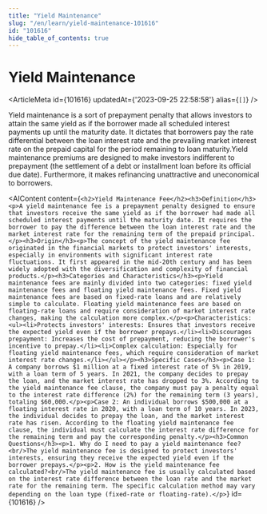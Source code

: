 ```yaml
---
title: "Yield Maintenance"
slug: "/en/learn/yield-maintenance-101616"
id: "101616"
hide_table_of_contents: true
---
```



# Yield Maintenance

<ArticleMeta id={101616} updatedAt={'2023-09-25 22:58:58'} alias={`[]`} />
<div className='border-solid border-b border-t-0 my-4 border-[var(--ifm-color-gray-300)]' />

Yield maintenance is a sort of prepayment penalty that allows investors to attain the same yield as if the borrower made all scheduled interest payments up until the maturity date. It dictates that borrowers pay the rate differential between the loan interest rate and the prevailing market interest rate on the prepaid capital for the period remaining to loan maturity.Yield maintenance premiums are designed to make investors indifferent to prepayment (the settlement of a debt or installment loan before its official due date). Furthermore, it makes refinancing unattractive and uneconomical to borrowers.

<AIContent content={`<h2>Yield Maintenance Fee</h2><h3>Definition</h3><p>A yield maintenance fee is a prepayment penalty designed to ensure that investors receive the same yield as if the borrower had made all scheduled interest payments until the maturity date. It requires the borrower to pay the difference between the loan interest rate and the market interest rate for the remaining term of the prepaid principal.</p><h3>Origin</h3><p>The concept of the yield maintenance fee originated in the financial markets to protect investors' interests, especially in environments with significant interest rate fluctuations. It first appeared in the mid-20th century and has been widely adopted with the diversification and complexity of financial products.</p><h3>Categories and Characteristics</h3><p>Yield maintenance fees are mainly divided into two categories: fixed yield maintenance fees and floating yield maintenance fees. Fixed yield maintenance fees are based on fixed-rate loans and are relatively simple to calculate. Floating yield maintenance fees are based on floating-rate loans and require consideration of market interest rate changes, making the calculation more complex.</p><p>Characteristics:<ul><li>Protects investors' interests: Ensures that investors receive the expected yield even if the borrower prepays.</li><li>Discourages prepayment: Increases the cost of prepayment, reducing the borrower's incentive to prepay.</li><li>Complex calculation: Especially for floating yield maintenance fees, which require consideration of market interest rate changes.</li></ul></p><h3>Specific Cases</h3><p>Case 1: A company borrows $1 million at a fixed interest rate of 5% in 2019, with a loan term of 5 years. In 2021, the company decides to prepay the loan, and the market interest rate has dropped to 3%. According to the yield maintenance fee clause, the company must pay a penalty equal to the interest rate difference (2%) for the remaining term (3 years), totaling $60,000.</p><p>Case 2: An individual borrows $500,000 at a floating interest rate in 2020, with a loan term of 10 years. In 2023, the individual decides to prepay the loan, and the market interest rate has risen. According to the floating yield maintenance fee clause, the individual must calculate the interest rate difference for the remaining term and pay the corresponding penalty.</p><h3>Common Questions</h3><p>1. Why do I need to pay a yield maintenance fee?<br/>The yield maintenance fee is designed to protect investors' interests, ensuring they receive the expected yield even if the borrower prepays.</p><p>2. How is the yield maintenance fee calculated?<br/>The yield maintenance fee is usually calculated based on the interest rate difference between the loan rate and the market rate for the remaining term. The specific calculation method may vary depending on the loan type (fixed-rate or floating-rate).</p>`} id={101616} />
